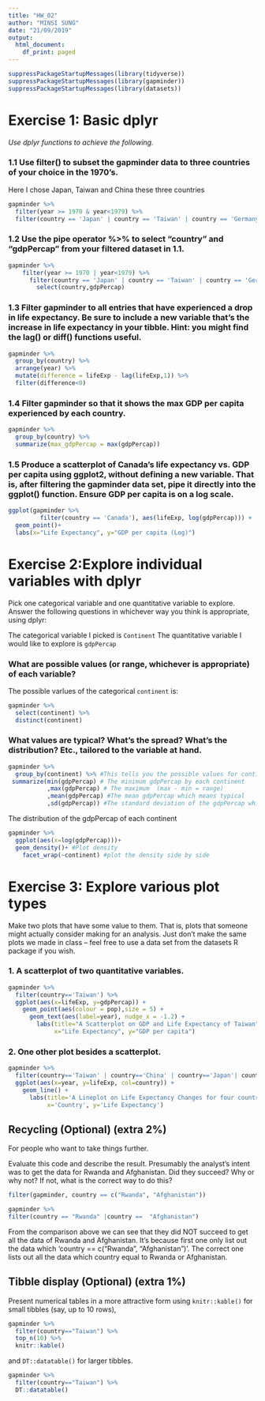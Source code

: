 ---
title: "HW_02"
author: "MINSI SUNG"
date: "21/09/2019"
output:
  html_document:
    df_print: paged
---
    
```{r load, warning=FALSE,echo=FALSE}
suppressPackageStartupMessages(library(tidyverse)) 
suppressPackageStartupMessages(library(gapminder))
suppressPackageStartupMessages(library(datasets))
```
    

# Exercise 1: Basic dplyr
*Use dplyr functions to achieve the following.*

### 1.1 Use filter() to subset the gapminder data to three countries of your choice in the 1970’s.
Here I chose Japan, Taiwan and China these three countries
```{r, warning=FALSE, echo=FALSE}
gapminder %>% 
  filter(year >= 1970 & year<1979) %>% 
  filter(country == 'Japan' | country == 'Taiwan' | country == 'Germany')
```
### 1.2 Use the pipe operator %>% to select “country” and “gdpPercap” from your filtered dataset in 1.1.
```{r, warning=FALSE, echo=FALSE}
gapminder %>% 
    filter(year >= 1970 | year<1979) %>% 
      filter(country == 'Japan' | country == 'Taiwan' | country == 'Germany') %>% 
        select(country,gdpPercap)
```
### 1.3 Filter gapminder to all entries that have experienced a drop in life expectancy. Be sure to include a new variable that’s the increase in life expectancy in your tibble. Hint: you might find the lag() or diff() functions useful.
```{r, warning=FALSE, echo=FALSE}
gapminder %>% 
  group_by(country) %>% 
  arrange(year) %>% 
  mutate(difference = lifeExp - lag(lifeExp,1)) %>% 
  filter(difference<0)
```
### 1.4 Filter gapminder so that it shows the max GDP per capita experienced by each country.
```{r, warning=FALSE, echo=FALSE}
gapminder %>% 
  group_by(country) %>% 
  summarize(max_gdpPercap = max(gdpPercap))
```


### 1.5 Produce a scatterplot of Canada’s life expectancy vs. GDP per capita using ggplot2, without defining a new variable. That is, after filtering the gapminder data set, pipe it directly into the ggplot() function. Ensure GDP per capita is on a log scale.
```{r, warning=FALSE, echo=FALSE}
ggplot(gapminder %>% 
         filter(country == 'Canada'), aes(lifeExp, log(gdpPercap))) +
  geom_point()+
  labs(x="Life Expectancy", y="GDP per capita (Log)")
```


# Exercise 2:Explore individual variables with dplyr
Pick one categorical variable and one quantitative variable to explore. Answer the following questions in whichever way you think is appropriate, using dplyr:

The categorical variable I picked is `Continent`
The quantitative variable I would like to explore is `gdpPercap`



###  What are possible values (or range, whichever is appropriate) of each variable?

The possible varlues of the categorical `continent` is:
```{r, warning=FALSE, echo=FALSE}
gapminder %>% 
  select(continent) %>% 
  distinct(continent)
```


### What values are typical? What’s the spread? What’s the distribution? Etc., tailored to the variable at hand.

```{r, warning=FALSE, echo=FALSE}
gapminder %>% 
  group_by(continent) %>% #This tells you the possible values for continent
 summarize(min(gdpPercap) # The minimum gdpPercap by each continent
           ,max(gdpPercap) # The maximum  (max - min = range)
           ,mean(gdpPercap) #The mean gdpPercap which means typical
           ,sd(gdpPercap)) #The standard deviation of the gdpPercap which can be a measure of spread

```


The distribution of the gdpPercap of each continent
```{r, warning=FALSE, echo=FALSE}
gapminder %>% 
  ggplot(aes(x=log(gdpPercap)))+ 
  geom_density()+ #Plot density
    facet_wrap(~continent) #plot the density side by side
```


# Exercise 3: Explore various plot types 
Make two plots that have some value to them. That is, plots that someone might actually consider making for an analysis. Just don’t make the same plots we made in class – feel free to use a data set from the datasets R package if you wish.

### 1. A scatterplot of two quantitative variables.

```{r, warning=FALSE, echo=FALSE}
gapminder %>%
  filter(country=='Taiwan') %>% 
  ggplot(aes(x=lifeExp, y=gdpPercap)) +
    geom_point(aes(colour = pop),size = 5) +
      geom_text(aes(label=year), nudge_x = -1.2) +
        labs(title="A Scatterplot on GDP and Life Expectancy of Taiwan", 
             x="Life Expectancy", y="GDP per capita")
```

### 2. One other plot besides a scatterplot.

```{r, warning=FALSE, echo=FALSE}
gapminder %>% 
  filter(country=='Taiwan' | country=='China' | country=='Japan'| country=='Canada') %>% 
  ggplot(aes(x=year, y=lifeExp, col=country)) +
    geom_line() +
      labs(title='A Lineplot on Life Expectancy Changes for four countries ', 
           x='Country', y='Life Expectancy')

```

## Recycling (Optional) (extra 2%)
For people who want to take things further.

Evaluate this code and describe the result. Presumably the analyst’s intent was to get the data for Rwanda and Afghanistan. Did they succeed? Why or why not? If not, what is the correct way to do this?

```{r}

filter(gapminder, country == c("Rwanda", "Afghanistan"))

```

```{r}
gapminder %>% 
filter(country == "Rwanda" |country ==  "Afghanistan")

```

From the comparison above we can see that they did NOT succeed to get all the data of Rwanda and Afghanistan. It's because first one only list out the data which 'country == c("Rwanda", "Afghanistan")'. The correct one lists out all the data which country equal to Rwanda or Afghanistan.

## Tibble display (Optional) (extra 1%)
Present numerical tables in a more attractive form using `knitr::kable()` for small tibbles (say, up to 10 rows),

```{r }
gapminder %>%
  filter(country=="Taiwan") %>% 
  top_n(10) %>% 
  knitr::kable()
```

and `DT::datatable()` for larger tibbles.

```{r }
gapminder %>%
  filter(country=="Taiwan") %>% 
  DT::datatable()
```

